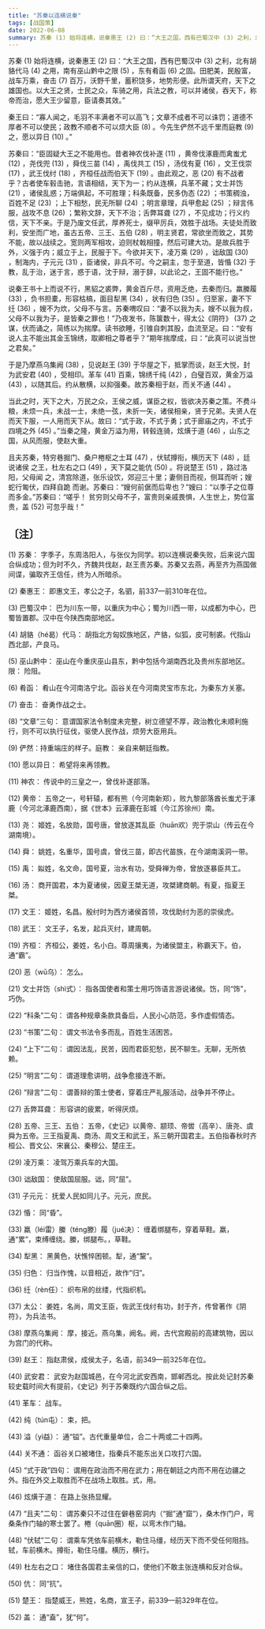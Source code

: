 ```yaml
---
title: "苏秦以连横说秦"
tags: [战国策]
date: 2022-06-08
summary: 苏秦 (1) 始将连横，说秦惠王 (2) 曰：“大王之国，西有巴蜀汉中 (3) 之利，北有胡貉代马 (4) 之用，南有巫山黔中之限 (5) ，东有肴函 (6) 之固。
---
```


苏秦 (1) 始将连横，说秦惠王 (2) 曰：“大王之国，西有巴蜀汉中 (3) 之利，北有胡貉代马 (4) 之用，南有巫山黔中之限 (5) ，东有肴函 (6) 之固。田肥美，民殷富，战车万乘，奋击 (7) 百万，沃野千里，蓄积饶多，地势形便。此所谓天府，天下之雄国也。以大王之贤，士民之众，车骑之用，兵法之教，可以并诸侯，吞天下，称帝而治，愿大王少留意，臣请奏其效。”

秦王曰：“寡人闻之，毛羽不丰满者不可以高飞；文章不成者不可以诛罚；道德不厚者不可以使民；政教不顺者不可以烦大臣 (8) 。今先生俨然不远千里而庭教 (9) 之，愿以异日 (10) 。”

苏秦曰：“臣固疑大王之不能用也。昔者神农伐补遂 (11) ，黄帝伐涿鹿而禽蚩尤 (12) ，尧伐兜 (13) ，舜伐三苗 (14) ，禹伐共工 (15) ，汤伐有夏 (16) ，文王伐崇 (17) ，武王伐纣 (18) ，齐桓任战而伯天下 (19) 。由此观之，恶 (20) 有不战者乎？古者使车毂击驰，言语相结，天下为一；约从连横，兵革不藏；文士并饬 (21) ，诸侯乱惑；万端俱起，不可胜理；科条既备，民多伪态 (22) ；书策稠浊，百姓不足 (23) ；上下相愁，民无所聊 (24) ；明言章理，兵甲愈起 (25) ；辩言伟服，战攻不息 (26) ；繁称文辞，天下不治；舌弊耳聋 (27) ，不见成功；行义约信，天下不亲。于是乃废文任武，厚养死士，缀甲厉兵，效胜于战场。夫徒处而致利，安坐而广地，虽古五帝、三王、五伯 (28) ，明主贤君，常欲坐而致之，其势不能，故以战续之。宽则两军相攻，迫则杖戟相撞，然后可建大功。是故兵胜于外，义强于内；威立于上，民服于下。今欲并天下，凌万乘 (29) ，诎敌国 (30) ，制海内，子元元 (31) ，臣诸侯，非兵不可。今之嗣主，忽于至道，皆惛 (32) 于教，乱于治，迷于言，惑于语，沈于辩，溺于辞，以此论之，王固不能行也。”

说秦王书十上而说不行，黑貂之裘弊，黄金百斤尽，资用乏绝，去秦而归。羸縢履 (33) ，负书担橐，形容枯槁，面目犁黑 (34) ，状有归色 (35) 。归至家，妻不下纴 (36) ，嫂不为炊，父母不与言。苏秦喟叹曰：“妻不以我为夫，嫂不以我为叔，父母不以我为子，是皆秦之罪也！”乃夜发书，陈箧数十，得太公《阴符》 (37) 之谋，伏而诵之，简练以为揣摩。读书欲睡，引锥自刺其股，血流至足。曰：“安有说人主不能出其金玉锦绣，取卿相之尊者乎？”期年揣摩成，曰：“此真可以说当世之君矣。”

于是乃摩燕乌集阙 (38) ，见说赵王 (39) 于华屋之下，抵掌而谈，赵王大悦，封为武安君 (40) ，受相印。革车 (41) 百乘，锦绣千纯 (42) ，白璧百双，黄金万溢 (43) ，以随其后。约从散横，以抑强秦。故苏秦相于赵，而关不通 (44) 。

当此之时，天下之大，万民之众，王侯之威，谋臣之权，皆欲决苏秦之策。不费斗粮，未烦一兵，未战一士，未绝一弦，未折一矢，诸侯相亲，贤于兄弟。夫贤人在而天下服，一人用而天下从。故曰：“式于政，不式于勇；式于廊庙之内，不式于四境之外 (45) 。”当秦之隆，黄金万溢为用，转毂连骑，炫熿于道 (46) ，山东之国，从风而服，使赵大重。

且夫苏秦，特穷巷掘门、桑户棬枢之士耳 (47) ，伏轼撙衔，横历天下 (48) ，廷说诸侯
之王，杜左右之口 (49) ，天下莫之能伉 (50) 。将说楚王 (51) ，路过洛阳，父母闻
之，清宫除道，张乐设饮，郊迎三十里；妻侧目而视，侧耳而听；嫂蛇行匍伏，四拜自跪
而谢。苏秦曰：“嫂何前倨而后卑也？”嫂曰：“以季子之位尊而多金。”苏秦曰：“嗟乎！
贫穷则父母不子，富贵则亲戚畏惧，人生世上，势位富贵，盖 (52) 可忽乎哉！”

## 〔注〕　

(1) 苏秦： 字季子，东周洛阳人，与张仪为同学。初以连横说秦失败，后来说六国合纵成功；但为时不久，齐魏共伐赵，赵王责苏秦。苏秦又去燕，再至齐为燕国做间谍，骗取齐王信任，终为人所暗杀。

(2) 秦惠王： 即惠文王，孝公之子，名驷，前337—前310年在位。

(3) 巴蜀汉中： 巴为川东一带，以重庆为中心；蜀为川西一带，以成都为中心，巴蜀皆置郡。汉中在今陕西南部地区。

(4) 胡貉（hé曷）代马： 胡指北方匈奴族地区，产貉，似狐，皮可制裘。代指山西北部，产良马。

(5) 巫山黔中： 巫山在今重庆巫山县东，黔中包括今湖南西北及贵州东部地区。限： 险阻。

(6) 肴函： 肴山在今河南洛宁北。函谷关在今河南灵宝市东北，为秦东方关塞。

(7) 奋击： 奋勇作战之士。

(8) “文章”三句： 意谓国家法令制度未完整，树立德望不厚，政治教化未顺利施行，则不可以执行征伐，驱使人民作战，烦劳大臣用兵。

(9) 俨然：持重端庄的样子。庭教： 亲自来朝廷指教。

(10) 愿以异日： 希望将来再领教。

(11) 神农： 传说中的三皇之一，曾伐补遂部落。

(12) 黄帝： 五帝之一，号轩辕，都有熊（今河南新郑），败九黎部落酋长蚩尤于涿鹿（今河北涿鹿西南），据《世本》云涿鹿在彭城（今江苏徐州）南。

(13) 尧： 姬姓，名放勋，国号唐，曾放逐其乱臣（huān欢）兜于崇山（传云在今湖南境）。

(14) 舜： 姚姓，名重华，国号虞，曾伐三苗，即古代苗族，在今湖南溪洞一带。

(15) 禹： 姒姓，名文命，国号夏，治水有功，受舜禅为帝，曾放逐暴臣共工。

(16) 汤： 商开国君，本为夏诸侯，因夏王桀无道，攻桀建商朝。有夏，指夏王桀。

(17) 文王： 姬姓，名昌。殷纣时为西方诸侯首领，攻伐助纣为恶的崇侯虎。

(18) 武王： 文王子，名发，起兵灭纣，建周朝。

(19) 齐桓： 齐桓公，姜姓，名小白。尊周攘夷，为诸侯盟主，称霸天下。伯，通“霸”。

(20) 恶（wū乌）： 怎么。

(21) 文士并饬（shì式）： 指各国使者和策士用巧饰语言游说诸侯。饬，同“饰”，巧伪。

(22) “科条”二句： 谓各种规章条款具备后，人民小心防范，多作虚假情态。

(23) “书策”二句： 谓文书法令多而乱，百姓生活困苦。

(24) “上下”二句： 谓因法乱，民苦，因而君臣犯愁，民不聊生。无聊，无所依赖。

(25) “明言”二句： 谓道理愈讲明，战争愈接连不断。

(26) “辩言”二句： 谓善辩的策士使者，穿着庄严礼服活动，战争并不停止。

(27) 舌弊耳聋： 形容讲的疲累，听得厌烦。

(28) 五帝、三王、五伯： 五帝，《史记》以黄帝、颛顼、帝喾（高辛）、唐尧、虞舜为五帝。三王指夏禹、商汤、周文王和武王，系三朝开国君主。五伯指春秋时齐桓公、晋文公、宋襄公、秦穆公、楚庄王。

(29) 凌万乘： 凌驾万乘兵车的大国。

(30) 诎敌国： 使敌国屈服。诎，同“屈”。

(31) 子元元： 抚爱人民如同儿子。元元，庶民。

(32) 惛： 同“昏”。

(33) 羸（léi雷）縢（téng滕）履（jué决）： 缠着绑腿布，穿着草鞋。羸，通“累”，束缚缠绕。縢，绑腿布。，草鞋。

(34) 犁黑： 黑黄色，状憔悴困顿。犁，通“黧”。

(35) 归色： 归当作愧，以音相近，故作“归”。

(36) 纴（rèn任）： 织布帛的丝缕，代指织机。

(37) 太公： 姜姓，名尚，周文王臣，佐武王伐纣有功，封于齐，传曾著作《阴符》，为兵法书。

(38) 摩燕乌集阙： 摩，接近。燕乌集，阙名。阙，古代宫殿前的高建筑物，因以为宫门的代称。

(39) 赵王： 指赵肃侯，成侯太子，名语，前349—前325年在位。

(40) 武安君： 武安为赵国城邑，在今河北武安西南，邯郸西北。按此处记封苏秦较史载时间大有提前，《史记》列于苏秦既约六国合纵之后。

(41) 革车： 战车。

(42) 纯（tún屯）： 束，把。

(43) 溢（yì益）： 通“镒”。古代重量单位，合二十两或二十四两。

(44) 关不通： 函谷关口被堵住，指秦兵不能东出关口攻打六国。

(45) “式于政”四句： 谓用在政治而不用在武力；用在朝廷之内而不用在边疆之外。指在外交上取胜而不在战场上取胜。式，用。

(46) 炫熿于道： 在路上张扬显耀。

(47) “且夫”二句： 谓苏秦只不过住在僻巷窑洞内（“掘”通“窟”），桑木作门户，弯桑条作门轴的寒士罢了。棬（quān圈）枢，以弯木作门轴。

(48) “伏轼”二句： 谓乘车凭依车前横木，勒住马缰，经历天下而不受任何阻挡。轼，车前横木。撙衔，勒住马缰。横历，横行。

(49) 杜左右之口： 堵住各国君主亲信的口，使他们不敢主张连横和反对合纵。

(50) 伉： 同“抗”。

(51) 楚王： 指楚威王，熊姓，名商，宣王子，前339—前329年在位。

(52) 盖： 通“盍”，犹“何”。